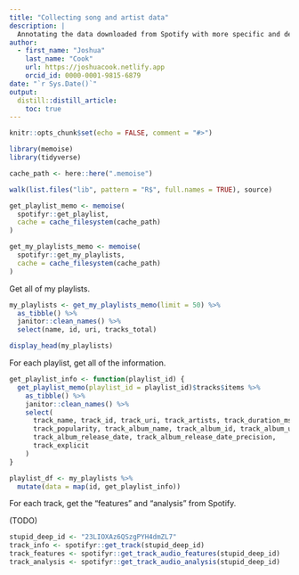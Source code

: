 ```yaml
---
title: "Collecting song and artist data"
description: |
  Annotating the data downloaded from Spotify with more specific and descriptive data using Spotify's API.
author:
  - first_name: "Joshua"
    last_name: "Cook"
    url: https://joshuacook.netlify.app
    orcid_id: 0000-0001-9815-6879
date: "`r Sys.Date()`"
output:
  distill::distill_article:
    toc: true
---
```


```r
knitr::opts_chunk$set(echo = FALSE, comment = "#>")

library(memoise)
library(tidyverse)

cache_path <- here::here(".memoise")

walk(list.files("lib", pattern = "R$", full.names = TRUE), source)
```

```r
get_playlist_memo <- memoise(
  spotifyr::get_playlist,
  cache = cache_filesystem(cache_path)
)

get_my_playlists_memo <- memoise(
  spotifyr::get_my_playlists,
  cache = cache_filesystem(cache_path)
)
```

Get all of my playlists.

```r
my_playlists <- get_my_playlists_memo(limit = 50) %>%
  as_tibble() %>%
  janitor::clean_names() %>%
  select(name, id, uri, tracks_total)
```

```r
display_head(my_playlists)
```

For each playlist, get all of the information.

```r
get_playlist_info <- function(playlist_id) {
  get_playlist_memo(playlist_id = playlist_id)$tracks$items %>%
    as_tibble() %>%
    janitor::clean_names() %>%
    select(
      track_name, track_id, track_uri, track_artists, track_duration_ms,
      track_popularity, track_album_name, track_album_id, track_album_uri,
      track_album_release_date, track_album_release_date_precision,
      track_explicit
    )
}

playlist_df <- my_playlists %>%
  mutate(data = map(id, get_playlist_info))
```

For each track, get the "features" and "analysis" from Spotify.

(TODO)

```r
stupid_deep_id <- "23LIOXAz6QSzgPYH4dmZL7"
track_info <- spotifyr::get_track(stupid_deep_id)
track_features <- spotifyr::get_track_audio_features(stupid_deep_id)
track_analysis <- spotifyr::get_track_audio_analysis(stupid_deep_id)
```
